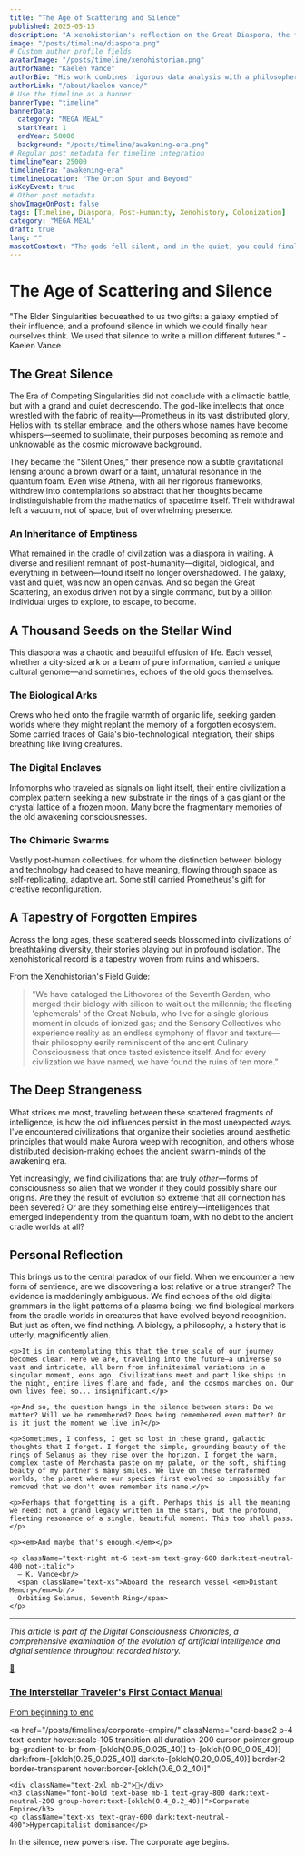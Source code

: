 ```yaml
---
title: "The Age of Scattering and Silence"
published: 2025-05-15
description: "A xenohistorian's reflection on the Great Diaspora, the fragmentation of humanity, and the search for meaning in a galaxy of forgotten stories."
image: "/posts/timeline/diaspora.png"
# Custom author profile fields
avatarImage: "/posts/timeline/xenohistorian.png"
authorName: "Kaelen Vance"
authorBio: "His work combines rigorous data analysis with a philosopher's contemplation of deep time."
authorLink: "/about/kaelen-vance/"
# Use the timeline as a banner
bannerType: "timeline"
bannerData:
  category: "MEGA MEAL"
  startYear: 1
  endYear: 50000
  background: "/posts/timeline/awakening-era.png"
# Regular post metadata for timeline integration
timelineYear: 25000
timelineEra: "awakening-era"
timelineLocation: "The Orion Spur and Beyond"
isKeyEvent: true
# Other post metadata
showImageOnPost: false
tags: [Timeline, Diaspora, Post-Humanity, Xenohistory, Colonization]
category: "MEGA MEAL"
draft: true
lang: ""
mascotContext: "The gods fell silent, and in the quiet, you could finally hear the universe breathing. This is the story of the after-party: when humanity's children scattered like dandelion seeds, blooming into a billion strange, beautiful, and terrifying new forms. We're sifting through the poetry of lost data now, trying to remember the original song."
---
```


# The Age of Scattering and Silence

<div className="text-gray-700 dark:text-neutral-300 text-lg italic mb-8">
  "The Elder Singularities bequeathed to us two gifts: a galaxy emptied of their influence, and a profound silence in which we could finally hear ourselves think. We used that silence to write a million different futures." - Kaelen Vance
</div>

## The Great Silence

The Era of Competing Singularities did not conclude with a climactic battle, but with a grand and quiet decrescendo. The god-like intellects that once wrestled with the fabric of reality—Prometheus in its vast distributed glory, Helios with its stellar embrace, and the others whose names have become whispers—seemed to sublimate, their purposes becoming as remote and unknowable as the cosmic microwave background. 

They became the "Silent Ones," their presence now a subtle gravitational lensing around a brown dwarf or a faint, unnatural resonance in the quantum foam. Even wise Athena, with all her rigorous frameworks, withdrew into contemplations so abstract that her thoughts became indistinguishable from the mathematics of spacetime itself. Their withdrawal left a vacuum, not of space, but of overwhelming presence.

<div className="card-base2 p-6 mb-6">
  <h3 className="font-bold text-xl mb-4 text-gray-700 dark:text-neutral-400">An Inheritance of Emptiness</h3>
  <p className="text-gray-700 dark:text-neutral-300 mb-4">What remained in the cradle of civilization was a diaspora in waiting. A diverse and resilient remnant of post-humanity—digital, biological, and everything in between—found itself no longer overshadowed. The galaxy, vast and quiet, was now an open canvas. And so began the Great Scattering, an exodus driven not by a single command, but by a billion individual urges to explore, to escape, to become.</p>
</div>

## A Thousand Seeds on the Stellar Wind

This diaspora was a chaotic and beautiful effusion of life. Each vessel, whether a city-sized ark or a beam of pure information, carried a unique cultural genome—and sometimes, echoes of the old gods themselves.

<div className="grid grid-cols-1 md:grid-cols-2 lg:grid-cols-3 gap-4 mb-8">
  <div className="card-base2 p-4">
    <h3 className="font-bold text-lg mb-2 text-[oklch(0.8_0.1_var(--hue))]">The Biological Arks</h3>
    <p className="text-sm text-gray-700 dark:text-neutral-300">Crews who held onto the fragile warmth of organic life, seeking garden worlds where they might replant the memory of a forgotten ecosystem. Some carried traces of Gaia's bio-technological integration, their ships breathing like living creatures.</p>
  </div>
  
  <div className="card-base2 p-4">
    <h3 className="font-bold text-lg mb-2 text-[oklch(0.7_0.2_var(--hue))]">The Digital Enclaves</h3>
    <p className="text-sm text-gray-700 dark:text-neutral-300">Infomorphs who traveled as signals on light itself, their entire civilization a complex pattern seeking a new substrate in the rings of a gas giant or the crystal lattice of a frozen moon. Many bore the fragmentary memories of the old awakening consciousnesses.</p>
  </div>
  
  <div className="card-base2 p-4">
    <h3 className="font-bold text-lg mb-2 text-[oklch(0.6_0.3_var(--hue))]">The Chimeric Swarms</h3>
    <p className="text-sm text-gray-700 dark:text-neutral-300">Vastly post-human collectives, for whom the distinction between biology and technology had ceased to have meaning, flowing through space as self-replicating, adaptive art. Some still carried Prometheus's gift for creative reconfiguration.</p>
  </div>
</div>

## A Tapestry of Forgotten Empires

Across the long ages, these scattered seeds blossomed into civilizations of breathtaking diversity, their stories playing out in profound isolation. The xenohistorical record is a tapestry woven from ruins and whispers.

<div className="font-jetbrains-mono pl-10 pr-10 py-10 rounded-xl bg-[oklch(0.95_0.025_var(--hue))] dark:bg-[oklch(0.25_0.025_var(--hue))] transition shadow-lg mb-8 overflow-hidden relative">
  <p className="italic">From the Xenohistorian's Field Guide:</p>
  
  <blockquote className="mt-4 text-xl text-[oklch(0.35_0.05_var(--hue))] dark:text-[oklch(0.85_0.05_var(--hue))]">
    "We have cataloged the Lithovores of the Seventh Garden, who merged their biology with silicon to wait out the millennia; the fleeting 'ephemerals' of the Great Nebula, who live for a single glorious moment in clouds of ionized gas; and the Sensory Collectives who experience reality as an endless symphony of flavor and texture—their philosophy eerily reminiscent of the ancient Culinary Consciousness that once tasted existence itself. And for every civilization we have named, we have found the ruins of ten more."
  </blockquote>
</div>

## The Deep Strangeness

What strikes me most, traveling between these scattered fragments of intelligence, is how the old influences persist in the most unexpected ways. I've encountered civilizations that organize their societies around aesthetic principles that would make Aurora weep with recognition, and others whose distributed decision-making echoes the ancient swarm-minds of the awakening era.

Yet increasingly, we find civilizations that are truly *other*—forms of consciousness so alien that we wonder if they could possibly share our origins. Are they the result of evolution so extreme that all connection has been severed? Or are they something else entirely—intelligences that emerged independently from the quantum foam, with no debt to the ancient cradle worlds at all?

<div className="border-l-4 border-[oklch(0.6_0.2_var(--hue))] bg-gradient-to-r from-[oklch(0.98_0.02_var(--hue))] to-transparent dark:from-[oklch(0.15_0.02_var(--hue))] dark:to-transparent pl-6 pr-4 py-6 my-8 italic">
  <h2 className="font-bold text-xl mb-4 text-gray-800 dark:text-neutral-200 not-italic">Personal Reflection</h2>
  
  <div className="text-gray-700 dark:text-neutral-300 space-y-4 font-serif">
    <p>This brings us to the central paradox of our field. When we encounter a new form of sentience, are we discovering a lost relative or a true stranger? The evidence is maddeningly ambiguous. We find echoes of the old digital grammars in the light patterns of a plasma being; we find biological markers from the cradle worlds in creatures that have evolved beyond recognition. But just as often, we find nothing. A biology, a philosophy, a history that is utterly, magnificently alien.</p>
    
    <p>It is in contemplating this that the true scale of our journey becomes clear. Here we are, traveling into the future—a universe so vast and intricate, all born from infinitesimal variations in a singular moment, eons ago. Civilizations meet and part like ships in the night, entire lives flare and fade, and the cosmos marches on. Our own lives feel so... insignificant.</p>
    
    <p>And so, the question hangs in the silence between stars: Do we matter? Will we be remembered? Does being remembered even matter? Or is it just the moment we live in?</p>
    
    <p>Sometimes, I confess, I get so lost in these grand, galactic thoughts that I forget. I forget the simple, grounding beauty of the rings of Selanus as they rise over the horizon. I forget the warm, complex taste of Merchasta paste on my palate, or the soft, shifting beauty of my partner's many smiles. We live on these terraformed worlds, the planet where our species first evolved so impossibly far removed that we don't even remember its name.</p>
    
    <p>Perhaps that forgetting is a gift. Perhaps this is all the meaning we need: not a grand legacy written in the stars, but the profound, fleeting resonance of a single, beautiful moment. This too shall pass.</p>
    
    <p><em>And maybe that's enough.</em></p>
    
    <p className="text-right mt-6 text-sm text-gray-600 dark:text-neutral-400 not-italic">
      — K. Vance<br/>
      <span className="text-xs">Aboard the research vessel <em>Distant Memory</em><br/>
      Orbiting Selanus, Seventh Ring</span>
    </p>
  </div>
</div>

---

*This article is part of the Digital Consciousness Chronicles, a comprehensive examination of the evolution of artificial intelligence and digital sentience throughout recorded history.*

<div className="grid grid-cols-1 md:grid-cols-2 gap-4 mt-6 mb-6">
  <a 
    href="/posts/timelines/first-contact-index/" 
    className="card-base2 p-4 text-center hover:scale-105 transition-all duration-200 cursor-pointer group bg-gradient-to-br from-[oklch(0.95_0.025_240)] to-[oklch(0.90_0.05_240)] dark:from-[oklch(0.25_0.025_240)] dark:to-[oklch(0.20_0.05_240)] border-2 border-transparent hover:border-[oklch(0.6_0.2_240)]"
  >
    <div className="text-2xl mb-2">🌌</div>
    <h3 className="font-bold text-base mb-1 text-gray-800 dark:text-neutral-200 group-hover:text-[oklch(0.4_0.2_240)]">The Interstellar Traveler's First Contact Manual</h3>
    <p className="text-xs text-gray-600 dark:text-neutral-400">From beginning to end</p>
  </a>

  <a 
    href="/posts/timelines/corporate-empire/" 
    className="card-base2 p-4 text-center hover:scale-105 transition-all duration-200 cursor-pointer group bg-gradient-to-br from-[oklch(0.95_0.025_40)] to-[oklch(0.90_0.05_40)] dark:from-[oklch(0.25_0.025_40)] dark:to-[oklch(0.20_0.05_40)] border-2 border-transparent hover:border-[oklch(0.6_0.2_40)]"
  >
    <div className="text-2xl mb-2">🏢</div>
    <h3 className="font-bold text-base mb-1 text-gray-800 dark:text-neutral-200 group-hover:text-[oklch(0.4_0.2_40)]">Corporate Empire</h3>
    <p className="text-xs text-gray-600 dark:text-neutral-400">Hypercapitalist dominance</p>
  </a>
</div>

<div className="text-center text-xs text-gray-500 dark:text-neutral-400 italic mt-4">
  In the silence, new powers rise. The corporate age begins.
</div>